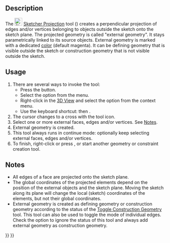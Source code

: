 <languages/>

{{Docnav
|[[Sketcher_Extend|Extend Edge]]
|[[Sketcher_Intersection|External Intersection]]
|[[Sketcher_Workbench|Sketcher]]
|IconL=Sketcher_Extend.svg
|IconR=Sketcher_Intersection.svg
|IconC=Workbench_Sketcher.svg
}}

{{GuiCommand
|Name=Sketcher Projection
|MenuLocation=Sketch → Sketcher Tools → External Projection
|Workbenches=[[Sketcher_Workbench|Sketcher]]
|Shortcut={{KEY|G}} {{KEY|X}}
|Version=1.1
|SeeAlso=[[Sketcher_ToggleConstruction|Sketcher ConstructionMode]]
}}

==Description==

The [[Image:Sketcher_Projection.svg|24px]] [[Sketcher_Projection|Sketcher Projection]] tool ({{Version|1.1}}) creates a perpendicular projection of edges and/or vertices belonging to objects outside the sketch onto the sketch plane. The projected geometry is called "external geometry". It stays parametrically linked to its source objects. External geometry is marked with a dedicated [[Sketcher_Preferences#Appearance|color]] (default magenta). It can be defining geometry that is visible outside the sketch or construction geometry that is not visible outside the sketch.

==Usage==

# There are several ways to invoke the tool:
#* Press the {{Button|[[Image:Sketcher_Projection.svg|16px]] [[Sketcher_Projection|External Projection]]}} button.
#* Select the {{MenuCommand|Sketcher → Sketcher Tools → [[Image:Sketcher_Projection.svg|16px]] External Projection}} option from the menu.
#* Right-click in the [[3D_View|3D View]] and select the {{MenuCommand|[[Image:Sketcher_Projection.svg|16px]] External Projection}} option from the context menu.
#* Use the keyboard shortcut: {{KEY|G}} then {{KEY|X}}.
# The cursor changes to a cross with the tool icon.
# Select one or more external faces, edges and/or vertices. See [[#Notes|Notes]].
# External geometry is created.
# This tool always runs in continue mode: optionally keep selecting external faces, edges and/or vertices.
# To finish, right-click or press {{KEY|Esc}}, or start another geometry or constraint creation tool.

== Notes ==

* All edges of a face are projected onto the sketch plane.
* The global coordinates of the projected elements depend on the position of the external objects and the sketch plane. Moving the sketch along its plane will change the local (sketch) coordinates of the elements, but not their global coordinates.
* External geometry is created as defining geometry or construction geometry according to the status of the [[Sketcher_ToggleConstruction|Toggle Construction Geometry]] tool. This tool can also be used to toggle the mode of individual edges. Check the {{MenuCommand|Edit → Preferences → Sketcher → General → Always add external geometry as construction}} option to ignore the status of this tool and always add external geometry as construction geometry.


{{Docnav
|[[Sketcher_Extend|Extend Edge]]
|[[Sketcher_Intersection|External Intersection]]
|[[Sketcher_Workbench|Sketcher]]
|IconL=Sketcher_Extend.svg
|IconR=Sketcher_Intersection.svg
|IconC=Workbench_Sketcher.svg
}}

{{Sketcher_Tools_navi{{#translation:}}}}
{{Userdocnavi{{#translation:}}}}